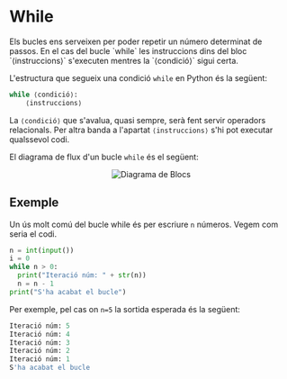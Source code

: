 
# While

<Callout emoji="">
Els bucles ens serveixen per poder repetir un número determinat de passos. En el cas del bucle `while` les instruccions dins del bloc `⟨instruccions⟩` s'executen mentres la `⟨condició⟩` sigui certa.
</Callout>

L'estructura que segueix una condició `while` en Python és la següent:

```python
while ⟨condició⟩:
    ⟨instruccions⟩
```

La `⟨condició⟩` que s'avalua, quasi sempre, serà fent servir operadors relacionals. Per altra banda a l'apartat `⟨instruccions⟩` s'hi pot executar qualssevol codi.

El diagrama de flux d'un bucle `while` és el següent:

<div align="center">

  <Bleed>![Diagrama de Blocs](../../../public/while.png)</Bleed>
</div>

## Exemple
Un ús molt comú del bucle while és per escriure `n` números. Vegem com seria el codi.

```python
n = int(input())
i = 0
while n > 0:
  print("Iteració núm: " + str(n))
  n = n - 1
print("S'ha acabat el bucle")
```
Per exemple, pel cas on `n=5` la sortida esperada és la següent:

```python
Iteració núm: 5
Iteració núm: 4
Iteració núm: 3
Iteració núm: 2
Iteració núm: 1
S'ha acabat el bucle
```
